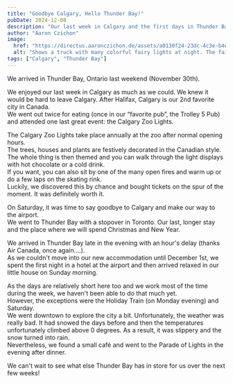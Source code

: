 ```yaml
---
title: "Goodbye Calgary, Hello Thunder Bay!"
pubDate: 2024-12-08
description: "Our last week in Calgary and the first days in Thunder Bay."
author: "Aaron Czichon"
image:
  href: "https://directus.aaronczichon.de/assets/a0130f24-23dc-4c3e-b4e9-00ebd4f4e625.jpg?quality=70&width=1600"
  alt: "Shows a truck with many colorful fairy lights at night. The fairy lights shine in different colors."
tags: ["Calgary", "Thunder Bay"]
---
```



We arrived in Thunder Bay, Ontario last weekend (November 30th).

We enjoyed our last week in Calgary as much as we could. We knew it would be hard to leave Calgary. After Halifax, Calgary is our 2nd favorite city in Canada.    
We went out twice for eating (once in our “favorite pub”, the Trolley 5 Pub) and attended one last great event: the Calgary Zoo Lights.

<DirectusImage assetId="508f0e22-d369-4a42-9321-d1f446f0dd44.jpg" />

The Calgary Zoo Lights take place annually at the zoo after normal opening hours.    
The trees, houses and plants are festively decorated in the Canadian style. The whole thing is then themed and you can walk through the light displays with hot chocolate or a cold drink.    
If you want, you can also sit by one of the many open fires and warm up or do a few laps on the skating rink.    
Luckily, we discovered this by chance and bought tickets on the spur of the moment. It was definitely worth it.

<DirectusGallery folderName="52 Way To Thunder Bay" />

On Saturday, it was time to say goodbye to Calgary and make our way to the airport.    
We went to Thunder Bay with a stopover in Toronto. Our last, longer stay and the place where we will spend Christmas and New Year.   

We arrived in Thunder Bay late in the evening with an hour's delay (thanks Air Canada, once again....).   
As we couldn't move into our new accommodation until December 1st, we spent the first night in a hotel at the airport and then arrived relaxed in our little house on Sunday morning.

<DirectusImage assetId="9930411d-b5e9-458f-9839-c0033d31e713.jpg" />

As the days are relatively short here too and we work most of the time during the week, we haven't been able to do that much yet.   
However, the exceptions were the Holiday Train (on Monday evening) and Saturday.   
We went downtown to explore the city a bit. Unfortunately, the weather was really bad. It had snowed the days before and then the temperatures unfortunately climbed above 0 degrees. As a result, it was slippery and the snow turned into rain.   
Nevertheless, we found a small café and went to the Parade of Lights in the evening after dinner.

We can't wait to see what else Thunder Bay has in store for us over the next few weeks!
